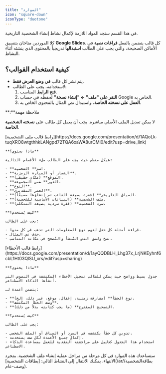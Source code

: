 ```yaml
---
title: "الموارد"
icon: "square-down"
iconType: "duotone"
---
```


في هذا القسم ستجد المواد اللازمة لإكمال نشاط إنشاء الشخصية التاريخية.

كلا الموردين متاحان بتنسيق **Google Slides**. كل قالب يتضمن بالفعل **فراغات نصية** في الأماكن الصحيحة، والتي يجب على الطالب **استبدالها** تدريجياً بالمحتوى الذي ينشئه أثناء النشاط.

## كيفية استخدام القوالب؟

- يتم نشر كل قالب **في وضع العرض فقط**.
- لاستخدامه، يجب على الطالب:
  1. **فتح الرابط** المناسب.
  2. **النقر على "ملف" ← "إنشاء نسخة"** لحفظه في حساب Google الخاص به.
  3. **العمل على نسخته الخاصة**، واستبدال نص المثال بالمحتوى الخاص به.

<Info>
  **ملاحظة مهمة**:

  لا يمكن تعديل الملف الأصلي مباشرة. يجب أن يعمل كل طالب على **نسخته الشخصية الخاصة**.
</Info>

<AccordionGroup>
  <Accordion title="قالب ملف الشخصية" icon="newspaper" iconType="duotone">
    <Icon icon="link" iconType="duotone" color="#851F6A" /> [رابط قالب ملف الشخصية](https://docs.google.com/presentation/d/1AQoLk-tuqXRO8wtgthhkLANgpd72TQA6xaWA8urCMl0/edit?usp=drive_link)

    **ماذا يحتوي؟**

    هيكل منظم حيث يجب على الطالب ملء الأقسام التالية:

    - **اسم** الشخصية.
    - **الشعار أو العبارة الرمزية**.
    - **الموقع** (مكان حقيقي).
    - **الدور** ضمن المجموعة.
    - **النوع**.
    - **العمر التقديري**.
    - **السياق التاريخي** (فقرة بصيغة الغائب تم إنشاؤها مسبقًا).
    - **ملف الشخصية** (البيانات الأساسية للشخصية).
    - **سرد الشخصية** (فقرة سردية بصيغة المتكلم).

    **كيف يُستخدم؟**

    يجب على الطالب:

    - قراءة أمثلة كل حقل لفهم نوع المعلومات التي تذهب في كل منها.
    - حذف نص المثال.
    - نسخ ولصق النص المُنشأ والمُصحح في مكانه المناسب.
  </Accordion>
  <Accordion title="جدول الأخطاء" id="جدول-الأخطاء" icon="thumbs-down" iconType="duotone">
    <Icon icon="link" iconType="duotone" color="#851F6A" /> [رابط قالب الأخطاء](https://docs.google.com/presentation/d/1ayQQDBLH_Lhg37x_LrjNKEyhnf6cbL1Ht03QlSU_xrs/edit?usp=sharing)

    **ماذا يحتوي؟**

    جدول بسيط وواضح حيث يمكن للطالب تسجيل الأخطاء المكتشفة في النصوص التي أنشأها الذكاء الاصطناعي.

    يتضمن أعمدة لـ:

    - **نوع الخطأ** (مفارقة زمنية، إغفال، موقع، غير ذلك، إلخ).
    - **وصف الخطأ المكتشف**.
    - **التصحيح المقترح** (ما يجب كتابته بدلاً من ذلك).

    **كيف يُستخدم؟**

    يجب على الطالب:

    - تدوين كل خطأ يكتشفه في السرد أو السياق أو الملف الشخصي.
    - إكمال جميع الأعمدة لكل صف يستخدمه.
    - استخدام هذا الجدول كدليل على مراجعته النقدية للعمل بمساعدة الذكاء الاصطناعي.
  </Accordion>
</AccordionGroup>

<Note>
  ستساعدك هذه الموارد في كل مرحلة من مراحل عملية إنشاء ملف الشخصية. بمجرد الانتهاء، يمكنك الانتقال إلى النشاط التالي: [بطاقات الشخصية](/ar/بطاقةالشخصية/وصف-عام).
</Note> 